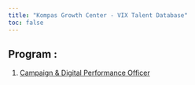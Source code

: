 ```yaml
---
title: "Kompas Growth Center - VIX Talent Database"
toc: false
---
```


## Program :

1.  [Campaign & Digital Performance Officer](https://jakmall-vix-talent-database.netlify.app/cdpo.html "Campaign & Digital Performance Officer")
